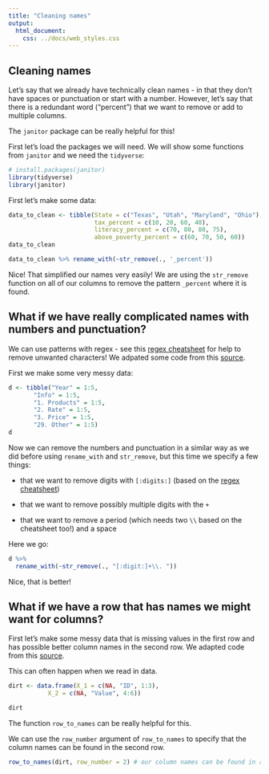 ```yaml
---
title: "Cleaning names"
output: 
  html_document:
    css: ../docs/web_styles.css
---
```



## Cleaning names

Let's say that we already have technically clean names - in that they don't have spaces or punctuation or start with a number. However, let's say that there is a redundant word ("percent") that we want to remove or add to multiple columns.

The `janitor` package can be really helpful for this!

First let's load the packages we will need. We will show some functions from   `janitor` and we need the `tidyverse`:

```r
# install.packages(janitor)
library(tidyverse)
library(janitor)
```

First let's make some data:

```r
data_to_clean <- tibble(State = c("Texas", "Utah", "Maryland", "Ohio"),
                        tax_percent = c(10, 20, 60, 40),
                        literacy_percent = c(70, 80, 80, 75),
                        above_poverty_percent = c(60, 70, 50, 60))
data_to_clean

```



```r
data_to_clean %>% rename_with(~str_remove(., '_percent'))

```

Nice! That simplified our names very easily! We are using the `str_remove` function on all of our columns to remove the pattern `_percent` where it is found.

## What if we have really complicated names with numbers and punctuation?


We can use patterns with regex - see this [regex cheatsheet](https://evoldyn.gitlab.io/evomics-2018/ref-sheets/R_strings.pdf) for help to remove unwanted characters! We adpated some code from this [source](https://stackoverflow.com/questions/71151470/remove-characters-from-column-names).

First we make some very messy data:

```r

d <- tibble("Year" = 1:5,
       "Info" = 1:5,
       "1. Products" = 1:5,
       "2. Rate" = 1:5,
       "3. Price" = 1:5,
       "29. Other" = 1:5)
d
```

Now we can remove the numbers and punctuation in a similar way as we did before using `rename_with` and `str_remove`, but this time we specify a few things:

- that we want to remove digits with `[:digits:]` (based on the [regex cheatsheet](https://evoldyn.gitlab.io/evomics-2018/ref-sheets/R_strings.pdf))

- that we want to remove possibly multiple digits with the `+`

- that we want to remove a period (which needs two `\\` based on the cheatsheet too!) and a space

Here we go:

```r
d %>% 
  rename_with(~str_remove(., "[:digit:]+\\. "))

```

Nice, that is better!

## What if we have a row that has names we might want for columns?

First let's make some messy data that is missing values in the first row and has possible better column names in the second row. We adapted code from this [source](https://cran.r-project.org/web/packages/janitor/vignettes/janitor.html#remove_constant-columns).

This can often happen when we read in data.

```r

dirt <- data.frame(X_1 = c(NA, "ID", 1:3),
           X_2 = c(NA, "Value", 4:6))

dirt
```


The function `row_to_names` can be really helpful for this. 

We can use the `row_number` argument of `row_to_names` to specify that the column names can be found in the second row.

```r
row_to_names(dirt, row_number = 2) # our column names can be found in row 2!

```


